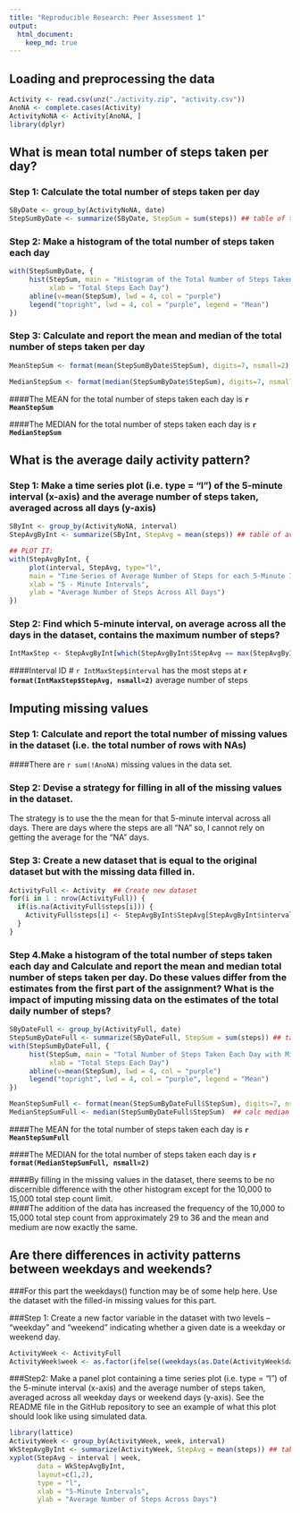 ```yaml
---
title: "Reproducible Research: Peer Assessment 1"
output: 
  html_document:
    keep_md: true
---
```


## Loading and preprocessing the data
```r
Activity <- read.csv(unz("./activity.zip", "activity.csv"))
AnoNA <- complete.cases(Activity)
ActivityNoNA <- Activity[AnoNA, ]
library(dplyr)
```

## What is mean total number of steps taken per day?

### Step 1: Calculate the total number of steps taken per day
```r
SByDate <- group_by(ActivityNoNA, date)
StepSumByDate <- summarize(SByDate, StepSum = sum(steps)) ## table of totals by date
```

### Step 2: Make a histogram of the total number of steps taken each day
```r
with(StepSumByDate, {
     hist(StepSum, main = "Histogram of the Total Number of Steps Taken Each Day", 
          xlab = "Total Steps Each Day")
     abline(v=mean(StepSum), lwd = 4, col = "purple")
     legend("topright", lwd = 4, col = "purple", legend = "Mean")
})
```

### Step 3: Calculate and report the mean and median of the total number of steps taken per day
```r
MeanStepSum <- format(mean(StepSumByDate$StepSum), digits=7, nsmall=2) ## calc mean

MedianStepSum <- format(median(StepSumByDate$StepSum), digits=7, nsmall=2)  ## calc median

```
####The MEAN for the total number of steps taken each day is **`r MeanStepSum`**

####The MEDIAN for the total number of steps taken each day is **`r MedianStepSum`**


## What is the average daily activity pattern?

### Step 1: Make a time series plot (i.e. type = "l") of the 5-minute interval (x-axis) and the average number of steps taken, averaged across all days (y-axis)

```r
SByInt <- group_by(ActivityNoNA, interval)
StepAvgByInt <- summarize(SByInt, StepAvg = mean(steps)) ## table of avg by interval

## PLOT IT:
with(StepAvgByInt, {
     plot(interval, StepAvg, type="l", 
     main = "Time Series of Average Number of Steps for each 5-Minute Interval", 
     xlab = "5 - Minute Intervals",
     ylab = "Average Number of Steps Across All Days")
})
```

### Step 2: Find which 5-minute interval, on average across all the days in the dataset, contains the maximum number of steps?
```r
IntMaxStep <- StepAvgByInt[which(StepAvgByInt$StepAvg == max(StepAvgByInt$StepAvg)), ]

```
####Interval ID # `r IntMaxStep$interval` has the most steps at **`r format(IntMaxStep$StepAvg, nsmall=2)`** average number of steps

## Imputing missing values

### Step 1: Calculate and report the total number of missing values in the dataset (i.e. the total number of rows with NAs)

####There are `r sum(!AnoNA)` missing values in the data set.

### Step 2: Devise a strategy for filling in all of the missing values in the dataset. 

The strategy is to use the the mean for that 5-minute interval across all days.  There are days where the steps are all "NA" so, I cannot rely on getting the average for the "NA" days.

### Step 3: Create a new dataset that is equal to the original dataset but with the missing data filled in.
```r
ActivityFull <- Activity  ## Create new dataset
for(i in 1 : nrow(ActivityFull)) {
  if(is.na(ActivityFull$steps[i])) {
    ActivityFull$steps[i] <- StepAvgByInt$StepAvg[StepAvgByInt$interval==ActivityFull$interval[i]]
  }
}
```

### Step 4.Make a histogram of the total number of steps taken each day and Calculate and report the mean and median total number of steps taken per day. Do these values differ from the estimates from the first part of the assignment? What is the impact of imputing missing data on the estimates of the total daily number of steps?
```r
SByDateFull <- group_by(ActivityFull, date)
StepSumByDateFull <- summarize(SByDateFull, StepSum = sum(steps)) ## table of totals by date
with(StepSumByDateFull, {
     hist(StepSum, main = "Total Number of Steps Taken Each Day with Missing Values Filled In", 
          xlab = "Total Steps Each Day")
     abline(v=mean(StepSum), lwd = 4, col = "purple")
     legend("topright", lwd = 4, col = "purple", legend = "Mean")
})

MeanStepSumFull <- format(mean(StepSumByDateFull$StepSum), digits=7, nsmall=2) ## calc mean
MedianStepSumFull <- median(StepSumByDateFull$StepSum)  ## calc median

```
####The MEAN for the total number of steps taken each day is **`r MeanStepSumFull`**

####The MEDIAN for the total number of steps taken each day is **`r format(MedianStepSumFull, nsmall=2)`**

####By filling in the missing values in the dataset, there seems to be no discernible difference with the other histogram except for the 10,000 to 15,000 total step count limit.  
####The addition of the data has increased the frequency of the 10,000 to 15,000 total step count from approximately 29 to 36 and the mean and medium are now exactly the same.


## Are there differences in activity patterns between weekdays and weekends?

###For this part the weekdays() function may be of some help here. Use the dataset with the filled-in missing values for this part.

###Step 1: Create a new factor variable in the dataset with two levels – “weekday” and “weekend” indicating whether a given date is a weekday or weekend day.
```r
ActivityWeek <- ActivityFull
ActivityWeek$week <- as.factor(ifelse((weekdays(as.Date(ActivityWeek$date)) %in% c("Saturday","Sunday")),"weekend","weekday"))

```

###Step2: Make a panel plot containing a time series plot (i.e. type = "l") of the 5-minute interval (x-axis) and the average number of steps taken, averaged across all weekday days or weekend days (y-axis). See the README file in the GitHub repository to see an example of what this plot should look like using simulated data.
```r
library(lattice)
ActivityWeek <- group_by(ActivityWeek, week, interval)
WkStepAvgByInt <- summarize(ActivityWeek, StepAvg = mean(steps)) ## table of avg by interval
xyplot(StepAvg ~ interval | week, 
       data = WkStepAvgByInt, 
       layout=c(1,2), 
       type = "l", 
       xlab = "5-Minute Intervals", 
       ylab = "Average Number of Steps Across Days")

```


